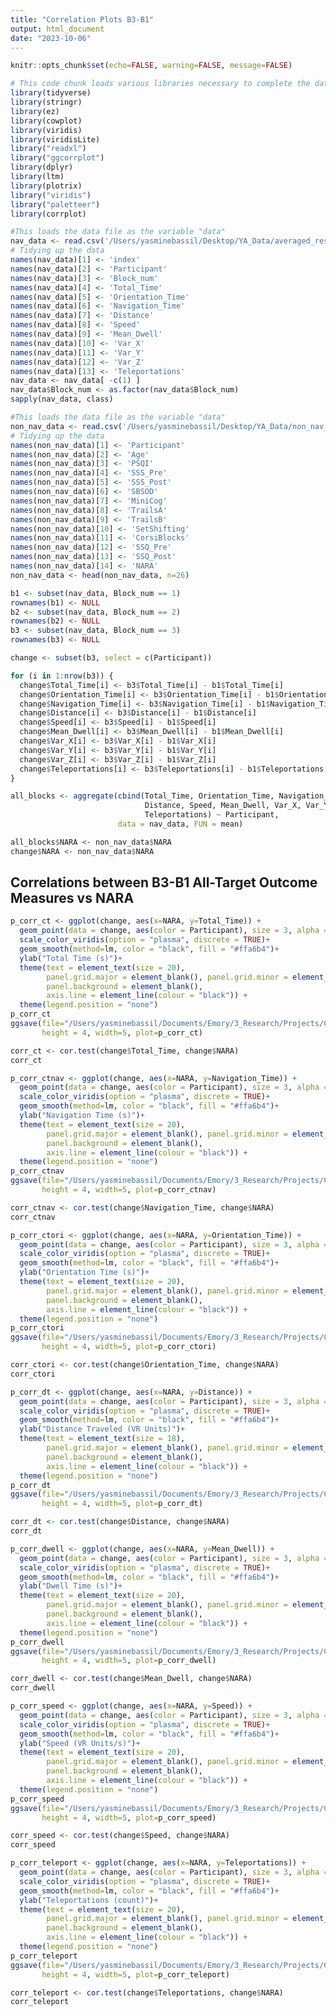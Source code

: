 ```yaml
---
title: "Correlation Plots B3-B1"
output: html_document
date: "2023-10-06"
---
```


```r
knitr::opts_chunk$set(echo=FALSE, warning=FALSE, message=FALSE)
```

```r
# This code chunk loads various libraries necessary to complete the data analysis and produce graphics
library(tidyverse)
library(stringr)
library(ez)
library(cowplot)
library(viridis)
library(viridisLite)
library("readxl")
library("ggcorrplot")
library(dplyr)
library(ltm)
library(plotrix)
library("viridis")
library("paletteer")
library(corrplot)
```

```r
#This loads the data file as the variable "data"
nav_data <- read.csv('/Users/yasminebassil/Desktop/YA_Data/averaged_results.csv')
# Tidying up the data
names(nav_data)[1] <- 'index'
names(nav_data)[2] <- 'Participant'
names(nav_data)[3] <- 'Block_num'
names(nav_data)[4] <- 'Total_Time'
names(nav_data)[5] <- 'Orientation_Time'
names(nav_data)[6] <- 'Navigation_Time'
names(nav_data)[7] <- 'Distance'
names(nav_data)[8] <- 'Speed'
names(nav_data)[9] <- 'Mean_Dwell'
names(nav_data)[10] <- 'Var_X'
names(nav_data)[11] <- 'Var_Y'
names(nav_data)[12] <- 'Var_Z'
names(nav_data)[13] <- 'Teleportations'
nav_data <- nav_data[ -c(1) ]
nav_data$Block_num <- as.factor(nav_data$Block_num)
sapply(nav_data, class)

#This loads the data file as the variable "data"
non_nav_data <- read.csv('/Users/yasminebassil/Desktop/YA_Data/non_nav_data.csv')
# Tidying up the data
names(non_nav_data)[1] <- 'Participant'
names(non_nav_data)[2] <- 'Age'
names(non_nav_data)[3] <- 'PSQI'
names(non_nav_data)[4] <- 'SSS_Pre'
names(non_nav_data)[5] <- 'SSS_Post'
names(non_nav_data)[6] <- 'SBSOD'
names(non_nav_data)[7] <- 'MiniCog'
names(non_nav_data)[8] <- 'TrailsA'
names(non_nav_data)[9] <- 'TrailsB'
names(non_nav_data)[10] <- 'SetShifting'
names(non_nav_data)[11] <- 'CorsiBlocks'
names(non_nav_data)[12] <- 'SSQ_Pre'
names(non_nav_data)[13] <- 'SSQ_Post'
names(non_nav_data)[14] <- 'NARA'
non_nav_data <- head(non_nav_data, n=26)
```

```r
b1 <- subset(nav_data, Block_num == 1)
rownames(b1) <- NULL 
b2 <- subset(nav_data, Block_num == 2)
rownames(b2) <- NULL 
b3 <- subset(nav_data, Block_num == 3)
rownames(b3) <- NULL 

change <- subset(b3, select = c(Participant))

for (i in 1:nrow(b3)) {
  change$Total_Time[i] <- b3$Total_Time[i] - b1$Total_Time[i]
  change$Orientation_Time[i] <- b3$Orientation_Time[i] - b1$Orientation_Time[i]
  change$Navigation_Time[i] <- b3$Navigation_Time[i] - b1$Navigation_Time[i]
  change$Distance[i] <- b3$Distance[i] - b1$Distance[i]
  change$Speed[i] <- b3$Speed[i] - b1$Speed[i]
  change$Mean_Dwell[i] <- b3$Mean_Dwell[i] - b1$Mean_Dwell[i]
  change$Var_X[i] <- b3$Var_X[i] - b1$Var_X[i]
  change$Var_Y[i] <- b3$Var_Y[i] - b1$Var_Y[i]
  change$Var_Z[i] <- b3$Var_Z[i] - b1$Var_Z[i]
  change$Teleportations[i] <- b3$Teleportations[i] - b1$Teleportations[i]
}

all_blocks <- aggregate(cbind(Total_Time, Orientation_Time, Navigation_Time, 
                              Distance, Speed, Mean_Dwell, Var_X, Var_Y, Var_Z,
                              Teleportations) ~ Participant, 
                        data = nav_data, FUN = mean)

all_blocks$NARA <- non_nav_data$NARA
change$NARA <- non_nav_data$NARA
```

## Correlations between B3-B1 All-Target Outcome Measures vs NARA

```r
p_corr_ct <- ggplot(change, aes(x=NARA, y=Total_Time)) + 
  geom_point(data = change, aes(color = Participant), size = 3, alpha = 0.5)+
  scale_color_viridis(option = "plasma", discrete = TRUE)+
  geom_smooth(method=lm, color = "black", fill = "#ffa6b4")+
  ylab("Total Time (s)")+
  theme(text = element_text(size = 20),
        panel.grid.major = element_blank(), panel.grid.minor = element_blank(),
        panel.background = element_blank(), 
        axis.line = element_line(colour = "black")) +
  theme(legend.position = "none")
p_corr_ct
ggsave(file="/Users/yasminebassil/Documents/Emory/3_Research/Projects/CogMap_Paper/figure_creation/plots/fig6_ct.svg",
       height = 4, width=5, plot=p_corr_ct)
```

```r
corr_ct <- cor.test(change$Total_Time, change$NARA)
corr_ct
```

```r
p_corr_ctnav <- ggplot(change, aes(x=NARA, y=Navigation_Time)) + 
  geom_point(data = change, aes(color = Participant), size = 3, alpha = 0.5)+
  scale_color_viridis(option = "plasma", discrete = TRUE)+
  geom_smooth(method=lm, color = "black", fill = "#ffa6b4")+
  ylab("Navigation Time (s)")+
  theme(text = element_text(size = 20),
        panel.grid.major = element_blank(), panel.grid.minor = element_blank(),
        panel.background = element_blank(), 
        axis.line = element_line(colour = "black")) +
  theme(legend.position = "none")
p_corr_ctnav
ggsave(file="/Users/yasminebassil/Documents/Emory/3_Research/Projects/CogMap_Paper/figure_creation/plots/fig6_ctnav.svg",
       height = 4, width=5, plot=p_corr_ctnav)
```

```r
corr_ctnav <- cor.test(change$Navigation_Time, change$NARA)
corr_ctnav
```

```r
p_corr_ctori <- ggplot(change, aes(x=NARA, y=Orientation_Time)) + 
  geom_point(data = change, aes(color = Participant), size = 3, alpha = 0.5)+
  scale_color_viridis(option = "plasma", discrete = TRUE)+
  geom_smooth(method=lm, color = "black", fill = "#ffa6b4")+
  ylab("Orientation Time (s)")+
  theme(text = element_text(size = 20),
        panel.grid.major = element_blank(), panel.grid.minor = element_blank(),
        panel.background = element_blank(), 
        axis.line = element_line(colour = "black")) +
  theme(legend.position = "none")
p_corr_ctori
ggsave(file="/Users/yasminebassil/Documents/Emory/3_Research/Projects/CogMap_Paper/figure_creation/plots/fig6_ctori.svg",
       height = 4, width=5, plot=p_corr_ctori)
```

```r
corr_ctori <- cor.test(change$Orientation_Time, change$NARA)
corr_ctori
```

```r
p_corr_dt <- ggplot(change, aes(x=NARA, y=Distance)) + 
  geom_point(data = change, aes(color = Participant), size = 3, alpha = 0.5)+
  scale_color_viridis(option = "plasma", discrete = TRUE)+
  geom_smooth(method=lm, color = "black", fill = "#ffa6b4")+
  ylab("Distance Traveled (VR Units)")+
  theme(text = element_text(size = 18),
        panel.grid.major = element_blank(), panel.grid.minor = element_blank(),
        panel.background = element_blank(), 
        axis.line = element_line(colour = "black")) +
  theme(legend.position = "none")
p_corr_dt
ggsave(file="/Users/yasminebassil/Documents/Emory/3_Research/Projects/CogMap_Paper/figure_creation/plots/fig6_dt.svg",
       height = 4, width=5, plot=p_corr_dt)
```

```r
corr_dt <- cor.test(change$Distance, change$NARA)
corr_dt
```

```r
p_corr_dwell <- ggplot(change, aes(x=NARA, y=Mean_Dwell)) + 
  geom_point(data = change, aes(color = Participant), size = 3, alpha = 0.5)+
  scale_color_viridis(option = "plasma", discrete = TRUE)+
  geom_smooth(method=lm, color = "black", fill = "#ffa6b4")+
  ylab("Dwell Time (s)")+
  theme(text = element_text(size = 20),
        panel.grid.major = element_blank(), panel.grid.minor = element_blank(),
        panel.background = element_blank(), 
        axis.line = element_line(colour = "black")) +
  theme(legend.position = "none")
p_corr_dwell
ggsave(file="/Users/yasminebassil/Documents/Emory/3_Research/Projects/CogMap_Paper/figure_creation/plots/fig6_dwell.svg",
       height = 4, width=5, plot=p_corr_dwell)
```

```r
corr_dwell <- cor.test(change$Mean_Dwell, change$NARA)
corr_dwell
```

```r
p_corr_speed <- ggplot(change, aes(x=NARA, y=Speed)) + 
  geom_point(data = change, aes(color = Participant), size = 3, alpha = 0.5)+
  scale_color_viridis(option = "plasma", discrete = TRUE)+
  geom_smooth(method=lm, color = "black", fill = "#ffa6b4")+
  ylab("Speed (VR Units/s)")+
  theme(text = element_text(size = 20),
        panel.grid.major = element_blank(), panel.grid.minor = element_blank(),
        panel.background = element_blank(), 
        axis.line = element_line(colour = "black")) +
  theme(legend.position = "none")
p_corr_speed
ggsave(file="/Users/yasminebassil/Documents/Emory/3_Research/Projects/CogMap_Paper/figure_creation/plots/fig6_speed.svg",
       height = 4, width=5, plot=p_corr_speed)
```

```r
corr_speed <- cor.test(change$Speed, change$NARA)
corr_speed
```

```r
p_corr_teleport <- ggplot(change, aes(x=NARA, y=Teleportations)) + 
  geom_point(data = change, aes(color = Participant), size = 3, alpha = 0.5)+
  scale_color_viridis(option = "plasma", discrete = TRUE)+
  geom_smooth(method=lm, color = "black", fill = "#ffa6b4")+
  ylab("Teleportations (count)")+
  theme(text = element_text(size = 20),
        panel.grid.major = element_blank(), panel.grid.minor = element_blank(),
        panel.background = element_blank(), 
        axis.line = element_line(colour = "black")) +
  theme(legend.position = "none")
p_corr_teleport
ggsave(file="/Users/yasminebassil/Documents/Emory/3_Research/Projects/CogMap_Paper/figure_creation/plots/fig6_teleport.svg",
       height = 4, width=5, plot=p_corr_teleport)
```

```r
corr_teleport <- cor.test(change$Teleportations, change$NARA)
corr_teleport
```